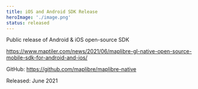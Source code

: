 ```yaml
---
title: iOS and Android SDK Release
heroImage: './image.png'
status: released
---
```


Public release of Android & iOS open-source SDK

https://www.maptiler.com/news/2021/06/maplibre-gl-native-open-source-mobile-sdk-for-android-and-ios/

GitHub: https://github.com/maplibre/maplibre-native

Released: June 2021
